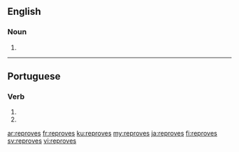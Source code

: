 ==English==

===Noun===
{{head|en|plural}}

# {{plural of|reprove|lang=en}}

----

==Portuguese==

===Verb===
{{pt-verb-form}}

# {{inflection of|reprovar||2|s|pres|subj|lang=pt}}
# {{inflection of|reprovar||2|s|negative|impr|lang=pt}}

[[ar:reproves]]
[[fr:reproves]]
[[ku:reproves]]
[[my:reproves]]
[[ja:reproves]]
[[fi:reproves]]
[[sv:reproves]]
[[vi:reproves]]